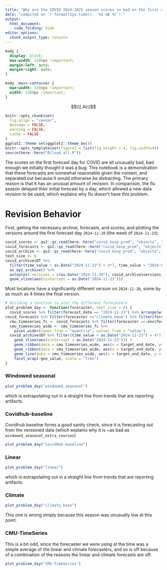 ```yaml
---
title: "Why are the COVID 2024-2025 season scores so bad on the first day?"
date: "compiled on `r format(Sys.time(), '%d %B %Y')`"
output:
  html_document:
    code_folding: hide
editor_options:
  chunk_output_type: console
---
```


```css
body {
  display: block;
  max-width: 1280px !important;
  margin-left: auto;
  margin-right: auto;
}

body .main-container {
  max-width: 1280px !important;
  width: 1280px !important;
}
```

$$\\[.4in]$$

```r
knitr::opts_chunk$set(
  fig.align = "center",
  message = FALSE,
  warning = FALSE,
  cache = FALSE
)
ggplot2::theme_set(ggplot2::theme_bw())
knitr::opts_template$set(figure1 = list(fig.height = 4, fig.width=4))
source(here::here("R/load_all.R"))
```

The scores on the first forecast day for COVID are all unusually bad, bad enough we initially thought it was a bug.
This notebook is a demonstration that these forecasts are somewhat reasonable given the context, and separated out because it would otherwise be distracting.
The primary reason is that it has an unusual amount of revision.
In comparison, the flu season delayed their initial forecast by a day, which allowed a new data revision to be used, which explains why flu doesn't have this problem.

# Revision Behavior

First, getting the necessary archive, forecasts, and scores, and plotting the versions around the first forecast day `2024-11-20` (the week of `2024-11-23`):

```r
covid_scores <- qs2::qs_read(here::here("covid_hosp_prod", "objects", "scores"))
covid_forecasts <- qs2::qs_read(here::here("covid_hosp_prod", "objects", "joined_forecasts_and_ensembles"))
covid_archive <- qs2::qs_read(here::here("covid_hosp_prod", "objects", "nhsn_archive_data"))
text_size <- 6
covid_archive$DT %>%
  filter(time_value < as.Date("2024-11-23") + 4*7, time_value > "2024-09-01") %>%
  as_epi_archive() %>%
  autoplot(.versions = c(as.Date("2024-11-20"), covid_archive$versions_end)) +
  geom_vline(aes(xintercept = as.Date("2024-11-23")))
```

Most locations have a significantly different version on `2024-11-20`, some by as much as 4 times the final version.

```r
# Building a function to plot the different forecasters
plot_problem_day <- function(forecaster, text_size = 6) {
  covid_scores %>% filter(forecast_date == "2024-11-23") %>% arrange(wis)
covid_forecasts %>% filter(forecaster =="climate_base") %>% filter(forecast_date == "2024-11-23")
  cmu_timeseries_fc <- covid_forecasts %>% filter(forecaster ==.env$forecaster) %>% filter(forecast_date == "2024-11-23")
  cmu_timeseries_wide <- cmu_timeseries_fc %>%
    pivot_wider(names_from = "quantile", values_from = "value")
  covid_archive$DT %>% filter(time_value < as.Date("2024-11-23") + 4*7, time_value > "2024-09-01") %>% as_epi_archive() %>% autoplot() +
    geom_vline(aes(xintercept = as.Date("2024-11-23"))) +
    geom_ribbon(data = cmu_timeseries_wide, aes(x = target_end_date, ymin = `0.1`, ymax = `0.9`), alpha = 0.3) +
    geom_ribbon(data = cmu_timeseries_wide, aes(x = target_end_date, ymin = `0.25`, ymax = `0.75`), alpha = 0.3) +
    geom_line(data = cmu_timeseries_wide, aes(x = target_end_date, y = `0.5`)) +
    facet_wrap(~geo_value, scale = "free")
}
```

### Windowed seasonal
```r
plot_problem_day("windowed_seasonal")
```

which is extrapolating out in a straight line from trends that are reporting artifacts.

### Covidhub-baseline
Covidhub baseline forms a good sanity check, since it is forecasting out from the versioned data (which explains why it is ~as  bad as `windowed_seasonal_extra_sources`)

```r
plot_problem_day("CovidHub-baseline")
```

### Linear
```r
plot_problem_day("linear")
```

which is extrapolating out in a straight line from trends that are reporting artifacts.

### Climate
```r
plot_problem_day("climate_base")
```

This one is wrong simply because this season was unusually low at this point.

### CMU-TimeSeries
This is a bit odd, since the forecaster we were using at the time was a simple average of the linear and climate forecasters, and so is off because of a combination of the reasons the linear and climate forecasts are off.

```r
plot_problem_day("CMU-TimeSeries")
```
